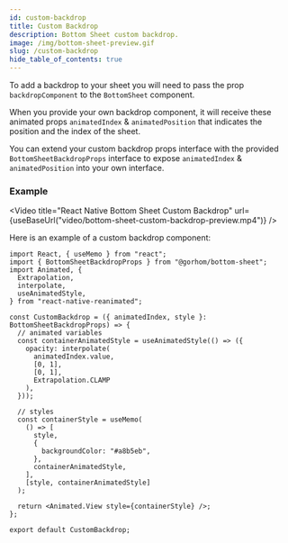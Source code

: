 ```yaml
---
id: custom-backdrop
title: Custom Backdrop
description: Bottom Sheet custom backdrop.
image: /img/bottom-sheet-preview.gif
slug: /custom-backdrop
hide_table_of_contents: true
---
```


To add a backdrop to your sheet you will need to pass the prop `backdropComponent` to the `BottomSheet` component.

When you provide your own backdrop component, it will receive these animated props `animatedIndex` & `animatedPosition` that indicates the position and the index of the sheet.

You can extend your custom backdrop props interface with the provided `BottomSheetBackdropProps` interface to expose `animatedIndex` & `animatedPosition` into your own interface.

### Example


<Video
  title="React Native Bottom Sheet Custom Backdrop"
  url={useBaseUrl("video/bottom-sheet-custom-backdrop-preview.mp4")}
/>

Here is an example of a custom backdrop component:

```tsx
import React, { useMemo } from "react";
import { BottomSheetBackdropProps } from "@gorhom/bottom-sheet";
import Animated, {
  Extrapolation,
  interpolate,
  useAnimatedStyle,
} from "react-native-reanimated";

const CustomBackdrop = ({ animatedIndex, style }: BottomSheetBackdropProps) => {
  // animated variables
  const containerAnimatedStyle = useAnimatedStyle(() => ({
    opacity: interpolate(
      animatedIndex.value,
      [0, 1],
      [0, 1],
      Extrapolation.CLAMP
    ),
  }));

  // styles
  const containerStyle = useMemo(
    () => [
      style,
      {
        backgroundColor: "#a8b5eb",
      },
      containerAnimatedStyle,
    ],
    [style, containerAnimatedStyle]
  );

  return <Animated.View style={containerStyle} />;
};

export default CustomBackdrop;
```

